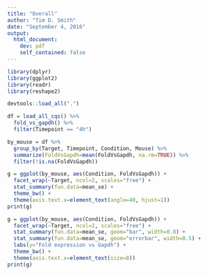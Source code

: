 ```yaml
---
title: "Overall"
author: "Tim D. Smith"
date: "September 4, 2016"
output:
  html_document:
    dev: pdf
    self_contained: false
---
```


```r
library(dplyr)
library(ggplot2)
library(readr)
library(reshape2)

devtools::load_all(".")

df = load_all_cqs() %>%
  fold_vs_gapdh() %>%
  filter(Timepoint == "4h")

by_mouse = df %>%
  group_by(Target, Timepoint, Condition, Mouse) %>%
  summarize(FoldVsGapdh=mean(FoldVsGapdh, na.rm=TRUE)) %>%
  filter(!is.na(FoldVsGapdh))
```

```r
g = ggplot(by_mouse, aes(Condition, FoldVsGapdh)) +
  facet_wrap(~Target, ncol=2, scales="free") +
  stat_summary(fun.data=mean_se) +
  theme_bw() +
  theme(axis.text.x=element_text(angle=40, hjust=1))
print(g)
```

```r
g = ggplot(by_mouse, aes(Condition, FoldVsGapdh)) +
  facet_wrap(~Target, ncol=2, scales="free") +
  stat_summary(fun.data=mean_se, geom="bar", width=0.8) +
  stat_summary(fun.data=mean_se, geom="errorbar", width=0.5) +
  labs(y="Fold expression vs Gapdh") +
  theme_bw() +
  theme(axis.text.x=element_text(size=8))
print(g)
```